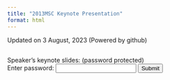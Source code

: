```yaml
---
title: "2013MSC Keynote Presentation"
format: html
---
```


Updated on 3 August, 2023
(Powered by github)

## 
Speaker's keynote slides:  (password protected)
<form id="passwordForm">
    <label>Enter password: </label>
    <input type="password" id="passwordInput"> 
    <button type="submit">Submit</button>
  </form>
  
  
  
  <div id="protectedContent" style="display:none">
    
    (Ordered by alphabetics)

<a href="slides/DrAbdirahim_maxillofacial_gunshot.pptx" target="_blank" rel="noopener noreferrer">
Dr. Abdirahim Uurcade's Maxillofacial Care for Gunshot Patients in Somaliland
</a>


<a href="slides/DrChen_20230813_AcuteTreatmentIschemicStrokeTaiwan.pptx" target="_blank" rel="noopener noreferrer">
Dr. Chen's Acute Treatment of Ischemic Stroke in Taiwan
</a>


  </div>

##

  <script>
  
const passwordForm = document.getElementById('passwordForm');
const passwordInput = document.getElementById('passwordInput');
const protectedContent = document.getElementById('protectedContent');

passwordForm.addEventListener('submit', event => {

  event.preventDefault();
  
  if(passwordInput.value === '2023') {
    // Show protected content
    document.getElementById('protectedContent').style.display = 'block';

    // Find all links 
    const links = document.querySelectorAll('#protectedContent a');

  // Add click handler
  links.forEach(link => {
  link.addEventListener('click', e => {
    e.preventDefault();
    window.open(link.href, '_blank');
    });
  });
} else {
    alert('Incorrect password');
  }

});
  </script>

